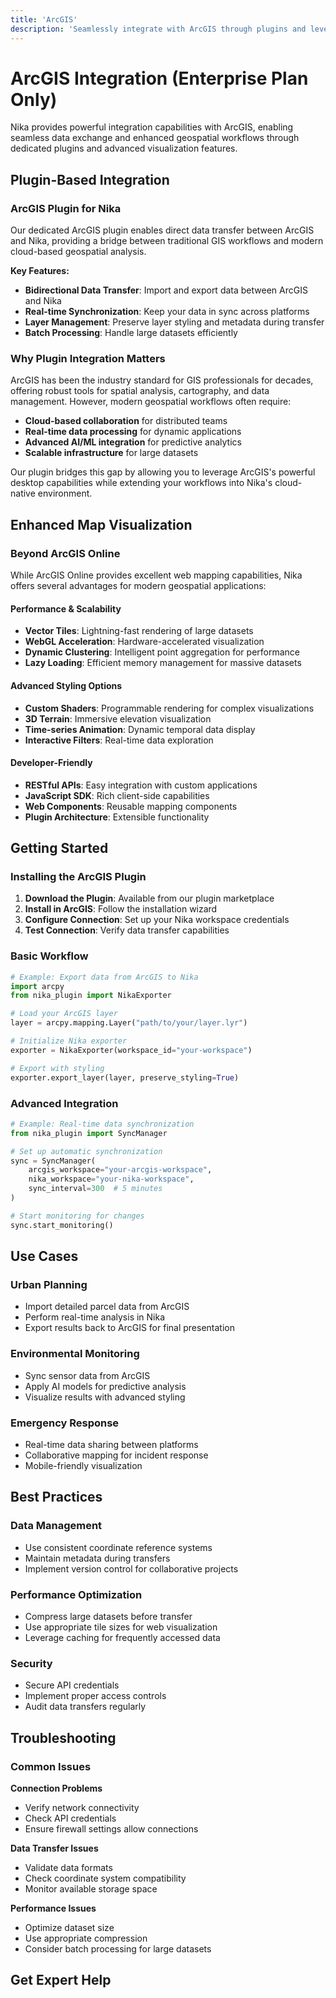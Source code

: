 ```yaml
---
title: 'ArcGIS'
description: 'Seamlessly integrate with ArcGIS through plugins and leverage Nika advanced map visualization capabilities'
---
```



# ArcGIS Integration (Enterprise Plan Only)

Nika provides powerful integration capabilities with ArcGIS, enabling seamless data exchange and enhanced geospatial workflows through dedicated plugins and advanced visualization features.

## Plugin-Based Integration

### ArcGIS Plugin for Nika

Our dedicated ArcGIS plugin enables direct data transfer between ArcGIS and Nika, providing a bridge between traditional GIS workflows and modern cloud-based geospatial analysis.

**Key Features:**
- **Bidirectional Data Transfer**: Import and export data between ArcGIS and Nika
- **Real-time Synchronization**: Keep your data in sync across platforms
- **Layer Management**: Preserve layer styling and metadata during transfer
- **Batch Processing**: Handle large datasets efficiently

### Why Plugin Integration Matters

ArcGIS has been the industry standard for GIS professionals for decades, offering robust tools for spatial analysis, cartography, and data management. However, modern geospatial workflows often require:

- **Cloud-based collaboration** for distributed teams
- **Real-time data processing** for dynamic applications
- **Advanced AI/ML integration** for predictive analytics
- **Scalable infrastructure** for large datasets

Our plugin bridges this gap by allowing you to leverage ArcGIS's powerful desktop capabilities while extending your workflows into Nika's cloud-native environment.

## Enhanced Map Visualization

### Beyond ArcGIS Online

While ArcGIS Online provides excellent web mapping capabilities, Nika offers several advantages for modern geospatial applications:

#### **Performance & Scalability**
- **Vector Tiles**: Lightning-fast rendering of large datasets
- **WebGL Acceleration**: Hardware-accelerated visualization
- **Dynamic Clustering**: Intelligent point aggregation for performance
- **Lazy Loading**: Efficient memory management for massive datasets

#### **Advanced Styling Options**
- **Custom Shaders**: Programmable rendering for complex visualizations
- **3D Terrain**: Immersive elevation visualization
- **Time-series Animation**: Dynamic temporal data display
- **Interactive Filters**: Real-time data exploration

#### **Developer-Friendly**
- **RESTful APIs**: Easy integration with custom applications
- **JavaScript SDK**: Rich client-side capabilities
- **Web Components**: Reusable mapping components
- **Plugin Architecture**: Extensible functionality

## Getting Started

### Installing the ArcGIS Plugin

1. **Download the Plugin**: Available from our plugin marketplace
2. **Install in ArcGIS**: Follow the installation wizard
3. **Configure Connection**: Set up your Nika workspace credentials
4. **Test Connection**: Verify data transfer capabilities

### Basic Workflow

```python
# Example: Export data from ArcGIS to Nika
import arcpy
from nika_plugin import NikaExporter

# Load your ArcGIS layer
layer = arcpy.mapping.Layer("path/to/your/layer.lyr")

# Initialize Nika exporter
exporter = NikaExporter(workspace_id="your-workspace")

# Export with styling
exporter.export_layer(layer, preserve_styling=True)
```

### Advanced Integration

```python
# Example: Real-time data synchronization
from nika_plugin import SyncManager

# Set up automatic synchronization
sync = SyncManager(
    arcgis_workspace="your-arcgis-workspace",
    nika_workspace="your-nika-workspace",
    sync_interval=300  # 5 minutes
)

# Start monitoring for changes
sync.start_monitoring()
```

## Use Cases

### **Urban Planning**
- Import detailed parcel data from ArcGIS
- Perform real-time analysis in Nika
- Export results back to ArcGIS for final presentation

### **Environmental Monitoring**
- Sync sensor data from ArcGIS
- Apply AI models for predictive analysis
- Visualize results with advanced styling

### **Emergency Response**
- Real-time data sharing between platforms
- Collaborative mapping for incident response
- Mobile-friendly visualization

## Best Practices

### **Data Management**
- Use consistent coordinate reference systems
- Maintain metadata during transfers
- Implement version control for collaborative projects

### **Performance Optimization**
- Compress large datasets before transfer
- Use appropriate tile sizes for web visualization
- Leverage caching for frequently accessed data

### **Security**
- Secure API credentials
- Implement proper access controls
- Audit data transfers regularly

## Troubleshooting

### Common Issues

**Connection Problems**
- Verify network connectivity
- Check API credentials
- Ensure firewall settings allow connections

**Data Transfer Issues**
- Validate data formats
- Check coordinate system compatibility
- Monitor available storage space

**Performance Issues**
- Optimize dataset size
- Use appropriate compression
- Consider batch processing for large datasets

## Get Expert Help

<ContactCTACard />